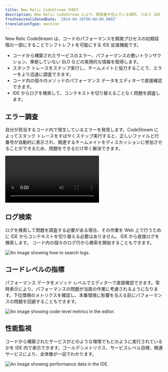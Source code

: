 ```yaml
---
title: New Relic CodeStream の紹介
description: New Relic CodeStream により、開発者が住んでいる場所、つまり IDE から実稼働テレメトリにアクセスできるようになります。
freshnessValidatedDate: '2024-04-10T00:00:00.000Z'
translationType: machine
---
```





New Relic CodeStream は、コードのパフォーマンスを開発プロセスの初期段階の一部にすることでシフトレフトを可能にする IDE 拡張機能です。

* コードから構築されたサービスのエラー、パフォーマンスの悪いトランザクション、準拠していない SLO などの実用的な情報を取得します。
* スタック トレースをステップ実行し、チームメイトと協力することで、エラーをより迅速に調査できます。
* コード内の個々のメソッドのパフォーマンス データをエディターで直接確認できます。
* IDE からログを検索して、コンテキストを切り替えることなく問題を調査します。

## エラー調査

自分が担当するコード内で発生しているエラーを発見します。CodeStream によってスタック トレースをすばやくステップ実行すると、正しいファイルと行番号が自動的に表示され、関連するチームメイトをディスカッションに参加させることができるため、問題をできるだけ早く解決できます。

<Video
  type="wistia"
  id="l65l4cqqhd"
/>

## ログ検索

ログを検索して問題を調査する必要がある場合、その作業を Web 上で行うために IDE からコンテキストを切り替える必要はありません。 IDE から直接ログを検索します。 コード内の個々のログ行から検索を開始することもできます。

<img
  title="Searching logs from your IDE."
  alt="An image showing how to search logs."
  src={codestreamLogSearch}
/>

## コードレベルの指標

パフォーマンス データをメソッド レベルでエディターで直接確認できます。常時表示により、パフォーマンスの問題が当面の作業に考慮されるようになります。下位環境のメトリクスを確認し、本番環境に影響を与える前にパフォーマンスの問題を回避することもできます。

<img
  title="Code-Level Metrics"
  alt="An image showing code-level metrics in the editor."
  src={codestreamVscClm}
/>

## 性能監視

コードから構築されたサービスがどのような環境でもどのように実行されているかを IDE 内で表示できます。ゴールデンメトリクス、サービスレベル目標、関連サービスにより、全体像が一目でわかります。

<img
  title="Performance data for your services"
  alt="An image showing performance data in the IDE."
  src={codestreamO11y}
/>